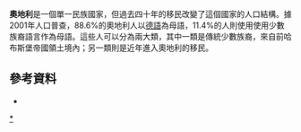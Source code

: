 {{Historical populations
|title       = 歷回奧地利人口普查
|type        = 
|align       = right
|width       = 
|footnote    = 奧地利現有疆域
|source      = 奧地利聯邦統計局
|1869 |4497880
|1880 |4963528
|1890 |5417360
|[[1900年奧匈帝國人口普查|1900]] |6003845
|1910 |6648310
|1923 |6534742
|1934 |6755318
|[[1939年德國人口普查|1939]] |6652567
|1951 |6933905
|1961 |7073807
|1971 |7491526
|1981 |7555343
|1991 |7795786
|2001 |8032926
|2011 |8401940
}}
'''奧地利'''是一個單一民族國家，但過去四十年的移民改變了這個國家的人口結構。據2001年人口普查，88.6%的奧地利人以[[德語|德語]]為母語，11.4%的人則使用使用少數族裔語言作為母語。這些人可以分為兩大類，其中一類是傳統少數族裔，來自前哈布斯堡帝國領土境內；另一類則是近年進入奧地利的移民。

==參考資料==
*{{CIA World Factbook|year=2006}}
{{欧洲题目|人口}}
[[Category:奥地利人口|*]]